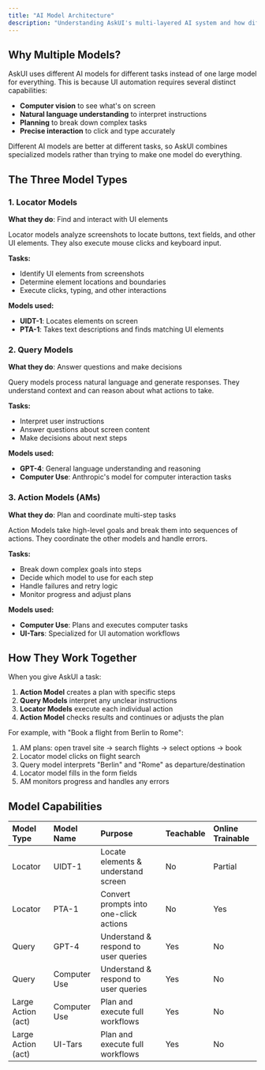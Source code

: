 ```yaml
---
title: "AI Model Architecture"
description: "Understanding AskUI's multi-layered AI system and how different models work together"
---
```


## Why Multiple Models?

AskUI uses different AI models for different tasks instead of one large model for everything. This is because UI automation requires several distinct capabilities:

- **Computer vision** to see what's on screen
- **Natural language understanding** to interpret instructions
- **Planning** to break down complex tasks
- **Precise interaction** to click and type accurately

Different AI models are better at different tasks, so AskUI combines specialized models rather than trying to make one model do everything.

## The Three Model Types

### 1. Locator Models
**What they do**: Find and interact with UI elements

Locator models analyze screenshots to locate buttons, text fields, and other UI elements. They also execute mouse clicks and keyboard input.

**Tasks:**
- Identify UI elements from screenshots
- Determine element locations and boundaries
- Execute clicks, typing, and other interactions

**Models used:**
- **UIDT-1**: Locates elements on screen
- **PTA-1**: Takes text descriptions and finds matching UI elements

### 2. Query Models
**What they do**: Answer questions and make decisions

Query models process natural language and generate responses. They understand context and can reason about what actions to take.

**Tasks:**
- Interpret user instructions
- Answer questions about screen content
- Make decisions about next steps

**Models used:**
- **GPT-4**: General language understanding and reasoning
- **Computer Use**: Anthropic's model for computer interaction tasks

### 3. Action Models (AMs)
**What they do**: Plan and coordinate multi-step tasks

Action Models take high-level goals and break them into sequences of actions. They coordinate the other models and handle errors.

**Tasks:**
- Break down complex goals into steps
- Decide which model to use for each step
- Handle failures and retry logic
- Monitor progress and adjust plans

**Models used:**
- **Computer Use**: Plans and executes computer tasks
- **UI-Tars**: Specialized for UI automation workflows

## How They Work Together

When you give AskUI a task:

1. **Action Model** creates a plan with specific steps
2. **Query Models** interpret any unclear instructions
3. **Locator Models** execute each individual action
4. **Action Model** checks results and continues or adjusts the plan

For example, with "Book a flight from Berlin to Rome":
1. AM plans: open travel site → search flights → select options → book
2. Locator model clicks on flight search
3. Query model interprets "Berlin" and "Rome" as departure/destination
4. Locator model fills in the form fields
5. AM monitors progress and handles any errors

## Model Capabilities

| **Model Type**     | **Model Name** | **Purpose**                            | **Teachable** | **Online Trainable** |
| :----------------- | :------------- | :------------------------------------- | :------------ | :------------------- |
| Locator          | UIDT-1         | Locate elements & understand screen    | No            | Partial              |
| Locator          | PTA-1          | Convert prompts into one-click actions | No            | Yes                  |
| Query              | GPT-4          | Understand & respond to user queries   | Yes           | No                   |
| Query              | Computer Use   | Understand & respond to user queries   | Yes           | No                   |
| Large Action (act) | Computer Use   | Plan and execute full workflows        | Yes           | No                   |
| Large Action (act) | UI-Tars        | Plan and execute full workflows        | Yes           | No                   |